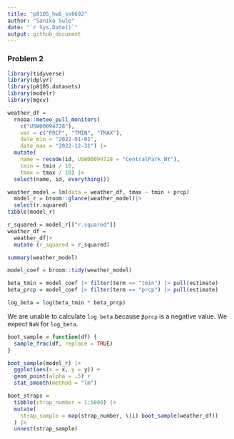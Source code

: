 ```yaml
---
title: "p8105_hw6_ss6692"
author: "Sanika Sule"
date: "`r Sys.Date()`"
output: github_document
---
```

### Problem 2

```r
library(tidyverse)
library(dplyr)
library(p8105.datasets)
library(modelr)
library(mgcv)
```

```r
weather_df = 
  rnoaa::meteo_pull_monitors(
    c("USW00094728"),
    var = c("PRCP", "TMIN", "TMAX"), 
    date_min = "2022-01-01",
    date_max = "2022-12-31") |>
  mutate(
    name = recode(id, USW00094728 = "CentralPark_NY"),
    tmin = tmin / 10,
    tmax = tmax / 10) |>
  select(name, id, everything())
```

```r
weather_model = lm(data = weather_df, tmax ~ tmin + prcp) 
  model_r = broom::glance(weather_model)|>
  select(r.squared)
tibble(model_r)

r_squared = model_r[["r.squared"]]
weather_df = 
  weather_df|> 
  mutate (r_squared = r_squared)

summary(weather_model)
```

```r
model_coef = broom::tidy(weather_model)

beta_tmin = model_coef |> filter(term == "tmin") |> pull(estimate)
beta_prcp = model_coef |> filter(term == "prcp") |> pull(estimate)

log_beta = log(beta_tmin * beta_prcp) 
```

We are unable to calculate `log beta` because `βprcp` is a negative value. We expect `NaN` for `log_beta`.

```r
boot_sample = function(df) {
  sample_frac(df, replace = TRUE)
}


```

```r
boot_sample(model_r) |> 
  ggplot(aes(x = x, y = y)) + 
  geom_point(alpha = .5) +
  stat_smooth(method = "lm")
```

```r
boot_straps = 
  tibble(strap_number = 1:5000) |> 
  mutate(
    strap_sample = map(strap_number, \(i) boot_sample(weather_df))
  ) |> 
  unnest(strap_sample)
```

